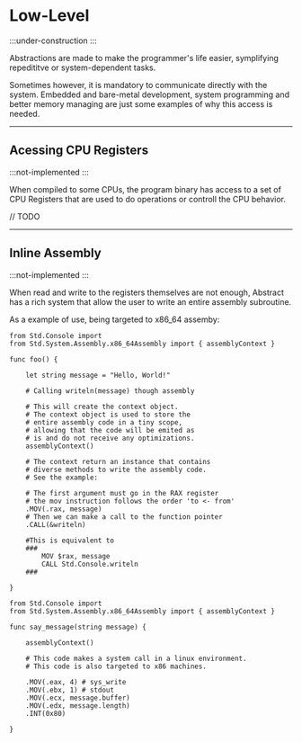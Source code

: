 # Low-Level

:::under-construction
:::

Abstractions are made to make the programmer's life easier, symplifying
repedititve or system-dependent tasks.

Sometimes however, it is mandatory to communicate directly with the system.
Embedded and bare-metal development, system programming and better memory
managing are just some examples of why this access is needed.

---
## Acessing CPU Registers

:::not-implemented
:::

When compiled to some CPUs, the program binary has access to a set of CPU
Registers that are used to do operations or controll the CPU behavior.

// TODO

---
## Inline Assembly

:::not-implemented
:::

When read and write to the registers themselves are not enough, Abstract
has a rich system that allow the user to write an entire assembly subroutine.

As a example of use, being targeted to x86_64 assemby:

```abs
from Std.Console import
from Std.System.Assembly.x86_64Assembly import { assemblyContext }

func foo() {

	let string message = "Hello, World!"

	# Calling writeln(message) though assembly

	# This will create the context object.
	# The context object is used to store the
	# entire assembly code in a tiny scope,
	# allowing that the code will be emited as
	# is and do not receive any optimizations.
	assemblyContext()

	# The context return an instance that contains
	# diverse methods to write the assembly code.
	# See the example:

	# The first argument must go in the RAX register
	# the mov instruction follows the order 'to <- from'
	.MOV(.rax, message)
	# Then we can make a call to the function pointer
	.CALL(&writeln)

	#This is equivalent to
	###
		MOV $rax, message
		CALL Std.Console.writeln
	###

}
```

```abs
from Std.Console import
from Std.System.Assembly.x86_64Assembly import { assemblyContext }

func say_message(string message) {

	assemblyContext()

	# This code makes a system call in a linux environment.
	# This code is also targeted to x86 machines.

	.MOV(.eax, 4) # sys_write
	.MOV(.ebx, 1) # stdout
	.MOV(.ecx, message.buffer)
	.MOV(.edx, message.length)
	.INT(0x80)

}
```

